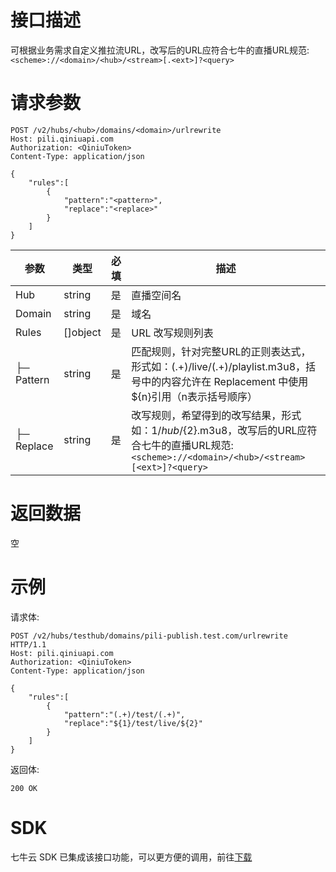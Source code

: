 # 接口描述

可根据业务需求自定义推拉流URL，改写后的URL应符合七牛的直播URL规范: `<scheme>://<domain>/<hub>/<stream>[.<ext>]?<query>`

# 请求参数

```
POST /v2/hubs/<hub>/domains/<domain>/urlrewrite
Host: pili.qiniuapi.com 
Authorization: <QiniuToken> 
Content-Type: application/json 

{
    "rules":[
        {
            "pattern":"<pattern>",
            "replace":"<replace>"
        }
    ]
}
```

|      参数         |      类型          |  必填   |                  描述                      |
| -------------------- | -------------------- | ----------- | ------------------------------------------ |
|       Hub           |    string           | 是    |     直播空间名                                       |
|    Domain           |    string           | 是    |  域名                                          |
|     Rules           |  []object           | 是    |    URL 改写规则列表                       |
|├─ Pattern           |    string           | 是    | 匹配规则，针对完整URL的正则表达式，形式如：(.+)/live/(.+)/playlist.m3u8，括号中的内容允许在 Replacement 中使用${n}引用（n表示括号顺序） |
|├─ Replace           |    string           | 是    | 改写规则，希望得到的改写结果，形式如：${1}/hub/${2}.m3u8，改写后的URL应符合七牛的直播URL规范: `<scheme>://<domain>/<hub>/<stream>[<ext>]?<query>` |

# 返回数据

空

# 示例

请求体:

```
POST /v2/hubs/testhub/domains/pili-publish.test.com/urlrewrite HTTP/1.1
Host: pili.qiniuapi.com 
Authorization: <QiniuToken> 
Content-Type: application/json 

{
    "rules":[
        {
            "pattern":"(.+)/test/(.+)",
            "replace":"${1}/test/live/${2}"
        }
    ]
}
```

返回体:

```
200 OK
```

# SDK

七牛云 SDK 已集成该接口功能，可以更方便的调用，前往[下载](https://github.com/qiniu/go-sdk)